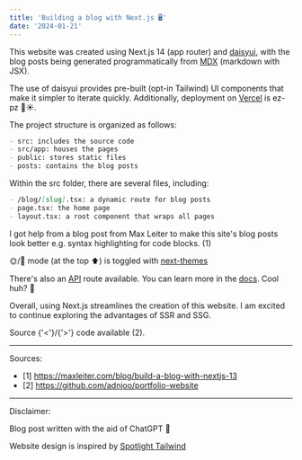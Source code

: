 ```yaml
---
title: 'Building a blog with Next.js 🖥️'
date: '2024-01-21'
---
```


This website was created using Next.js 14 (app router) and [daisyui](https://daisyui.com/), with the blog posts being generated programmatically from [MDX](https://mdxjs.com/) (markdown with JSX).

The use of daisyui provides pre-built (opt-in Tailwind) UI components that make it simpler to iterate quickly. Additionally, deployment on [Vercel](https://vercel.com/) is ez-pz 🌱☀️.

The project structure is organized as follows:

```markdown
- src: includes the source code
- src/app: houses the pages
- public: stores static files
- posts: contains the blog posts
```

Within the src folder, there are several files, including:

```markdown
- /blog/[slug].tsx: a dynamic route for blog posts
- page.tsx: the home page
- layout.tsx: a root component that wraps all pages
```

I got help from a blog post from Max Leiter to make this site's blog posts look better e.g. syntax highlighting for code blocks. (1)

🌞/🌚 mode (at the top ⬆️) is toggled with [next-themes](https://github.com/pacocoursey/next-themes)

There's also an [API](/api) route available. You can learn more in the [docs](https://nextjs.org/docs/pages/building-your-application/routing/api-routes). Cool huh? 🤔

Overall, using Next.js streamlines the creation of this website. I am excited to continue exploring the advantages of SSR and SSG. 

Source {'<'}/{'>'} code available (2).

---

Sources:

- [1] https://maxleiter.com/blog/build-a-blog-with-nextjs-13
- [2] https://github.com/adnjoo/portfolio-website

---

Disclaimer:

Blog post written with the aid of ChatGPT 🤖

Website design is inspired by [Spotlight Tailwind](https://spotlight.tailwindui.com/)

